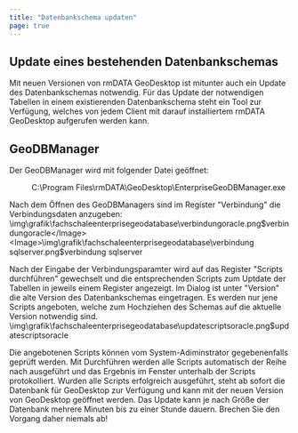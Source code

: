 ```yaml
---
title: "Datenbankschema updaten"
page: true
---
```

## Update eines bestehenden Datenbankschemas

Mit neuen Versionen von rmDATA GeoDesktop ist mitunter auch ein Update des Datenbankschemas notwendig.
F&#252;r das Update der notwendigen Tabellen in einem existierenden Datenbankschema steht ein Tool zur Verf&#252;gung, welches von jedem Client mit darauf installiertem rmDATA GeoDesktop aufgerufen werden kann.

## GeoDBManager
Der GeoDBManager wird mit folgender Datei ge&#246;ffnet:
 <Menu>C:\Program Files\rmDATA\GeoDesktop\EnterpriseGeoDBManager.exe</Menu> 

Nach dem &#214;ffnen des GeoDBManagers sind im Register &quot;Verbindung&quot; die Verbindungsdaten anzugeben:<Image>\img\grafik\fachschaleenterprisegeodatabase\verbindungoracle.png$verbindungoracle</Image><Image>\img\grafik\fachschaleenterprisegeodatabase\verbindung sqlserver.png$verbindung sqlserver</Image>

Nach der Eingabe der Verbindungsparamter wird auf das Register &quot;Scripts durchf&#252;hren&quot; gewechselt und die entsprechenden Scripts zum Uptdate der Tabellen in jeweils einem Register angezeigt. Im Dialog ist unter &quot;Version&quot; die alte Version des Datenbankschemas eingetragen. Es werden nur jene Scripts angeboten, welche zum Hochziehen des Schemas auf die aktuelle Version notwendig sind.<Image>\img\grafik\fachschaleenterprisegeodatabase\updatescriptsoracle.png$updatescriptsoracle</Image>

Die angebotenen Scripts k&#246;nnen vom System-Adiminstrator gegebenenfalls gepr&#252;ft werden.
Mit  <Border>Durchführen</Border>  werden alle Scripts automatisch der Reihe nach ausgef&#252;hrt und das Ergebnis im Fenster unterhalb der Scripts protokolliert.
Wurden alle Scripts erfolgreich ausgef&#252;hrt, steht ab sofort die Datenbank f&#252;r GeoDesktop zur Verf&#252;gung und kann mit der neuen Version von GeoDesktop ge&#246;ffnet werden.
<Warning>
Das Update kann je nach Gr&#246;&#223;e der Datenbank mehrere Minuten bis zu einer Stunde dauern. Brechen Sie den Vorgang daher niemals ab!
</Warning>

